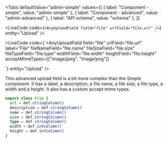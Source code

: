 
<Tabs
  defaultValue="admin-simple"
  values={[
    { label: "Component - simple", value: "admin-simple" },
    { label: "Component - advanced", value: "admin-advanced" },
    { label: "API schema", value: "schema" },
  ]}
>
  <TabItem value="admin-simple">

<LiveCode code={`<AnyUploadField field="file" urlField="file.url" />`} entity="Upload" />

  </TabItem>

  <TabItem value="admin-advanced">

<LiveCode
	code={`<AnyUploadField
  field="file"
  urlField="file.url"
  label="File"
  fileNameField="file.name"
  fileSizeField="file.size"
  fileTypeField="file.type"
  widthField="file.width"
  heightField="file.height"
  acceptMimeTypes={["image/jpeg", "image/png"]}
>
  <TextField field="file.description" label="Description" />
</AnyUploadField>`}
	entity="Upload"
/>

This advanced upload field is a bit more complex than the Simple component. It has a label, a description, a file name, a file size, a file type, a width and a height. It also has a custom accept mime types.

  </TabItem>

  <TabItem value="schema">

```ts
export class File {
  url = def.stringColumn()
  description = def.stringColumn()
  name = def.stringColumn()
  size = def.stringColumn()
  type = def.stringColumn()
  width = def.intColumn()
  height = def.intColumn()
}
```

  </TabItem>
</Tabs>
